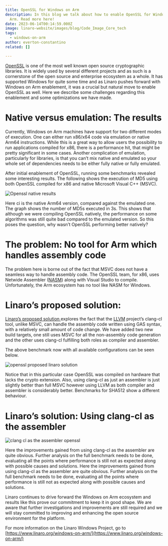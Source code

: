 ```yaml
---
title: OpenSSL for Windows on Arm
description: In this blog we talk about how to enable OpenSSL for Windows on
  Arm. Read more here!
date: 2023-06-14T00:14:59.000Z
image: linaro-website/images/blog/Code_Image_Core_tech
tags:
  - windows-on-arm
author: everton-constantino
related: []

---
```


[OpenSSL](https://github.com/openssl/openssl) is one of the most well known open source cryptographic libraries. It is widely used by several different projects and as such is a cornerstone of the open source and enterprise ecosystem as a whole. It has supported Windows for quite some time and as Linaro pushes forward with Windows on Arm enablement, it was a crucial but natural move to enable OpenSSL as well. Here we describe some challenges regarding this enablement and some optimizations we have made.

# Native versus emulation: The results

Currently, Windows on Arm machines have support for two different modes of execution. One can either run x86/x64 code via emulation or native Arm64 instructions. While this is a great way to allow users the possibility to run applications compiled for x86, there is a performance hit, that might be pretty significant in some cases. Another complication of emulation, particularly for libraries, is that you can’t mix native and emulated so your whole set of dependencies needs to be either fully native or fully emulated.

After initial enablement of OpenSSL, running some benchmarks revealed some interesting results. The following shows the execution of MD5 using both OpenSSL compiled for x86 and native Microsoft Visual C++ (MSVC).

![Openssl native results](/linaro-website/images/blog/openssl-native-results)

Here ci is the native Arm64 version, compared against the emulated one. The graph shows the number of MD5s executed in 3s. This shows that although we were compiling OpenSSL natively, the performance on some algorithms was still quite bad compared to the emulated version. So this poses the question, why wasn’t OpenSSL performing better natively?

# The problem: No tool for Arm which handles assembly code

The problem here is borne out of the fact that MSVC does not have a seamless way to handle assembly code. The OpenSSL team, for x86, uses Netwide Assembler ([NASM](https://nasm.us/)) along with Visual Studio to compile. Unfortunately, the Arm ecosystem has no tool like NASM for Windows.

# Linaro’s proposed solution:

[Linaro’s proposed solution ](https://www.google.com/url?q=https://github.com/openssl/openssl/pull/19523\&sa=D\&source=docs\&ust=1686750347163993\&usg=AOvVaw00a4HiffYWpHVIFxmPLAlW)explores the fact that the [LLVM](https://llvm.org/) project’s clang-cl tool, unlike MSVC, can handle the assembly code written using GAS syntax, with a relatively small amount of code change. We have added two new build targets, one still uses MSVC for all the non-assembly code generation and the other uses clang-cl fulfilling both roles as compiler and assembler.

The above benchmark now with all available configurations can be seen below.

![openssl proposed linaro solution](/linaro-website/images/blog/openssl-proposed-linaro-solution)

Notice that in this particular case OpenSSL was compiled on hardware that lacks the crypto extension. Also, using clang-cl as just an assembler is just slightly better than full MSVC however using LLVM as both compiler and assembler is considerably better. Benchmarks for SHA512 show a different behaviour.

# Linaro’s solution: Using clang-cl as the assembler

![clang cl as the assembler openssl](/linaro-website/images/blog/clang-cl-as-the-assembler-openssl)

Here the improvements gained from using clang-cl as the assembler are quite obvious. Further analysis on the full benchmark needs to be done, evaluating all the points where performance is still not as expected along with possible causes and solutions. Here the improvements gained from using clang-cl as the assembler are quite obvious. Further analysis on the full benchmark needs to be done, evaluating all the points where performance is still not as expected along with possible causes and solutions.

Linaro continues to drive forward the Windows on Arm ecosystem and results like this prove our commitment to keep it in good shape. We are aware that further investigations and improvements are still required and we will stay committed to improving and enhancing the open source environment for the platform.

For more information on the Linaro Windows Project, go to [https://www.linaro.org/windows-on-arm/](https://www.linaro.org/windows-on-arm/)

